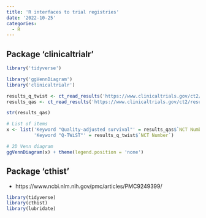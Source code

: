 ```yaml
---
title: 'R interfaces to trial registries'
date: '2022-10-25'
categories:
  - R
---
```


## Package 'clinicaltrialr'

```r
library('tidyverse')

library('ggVennDiagram')
library('clinicaltrialr') 

results_q_twist <- ct_read_results('https://www.clinicaltrials.gov/ct2/results?cond=&term=Q-TWiST&type=&rslt=&age_v=&gndr=&intr=&titles=&outc=&spons=&lead=&id=&cntry=&state=&city=&dist=&locn=&rsub=&strd_s=&strd_e=&prcd_s=&prcd_e=&sfpd_s=&sfpd_e=&rfpd_s=&rfpd_e=&lupd_s=&lupd_e=&sort=')
results_qas <- ct_read_results('https://www.clinicaltrials.gov/ct2/results?cond=&term=%22quality+adjusted+survival%22&type=&rslt=&age_v=&gndr=&intr=&titles=&outc=&spons=&lead=&id=&cntry=&state=&city=&dist=&locn=&rsub=&strd_s=&strd_e=&prcd_s=&prcd_e=&sfpd_s=&sfpd_e=&rfpd_s=&rfpd_e=&lupd_s=&lupd_e=&sort=')

str(results_qas)

# List of items
x <- list('Keyword "Quality-adjusted survival"' = results_qas$`NCT Number`, 
          'Keyword "Q-TWiST"' = results_q_twist$`NCT Number`)

# 2D Venn diagram
ggVennDiagram(x) + theme(legend.position = 'none')
```

## Package 'cthist'

-   https://www.ncbi.nlm.nih.gov/pmc/articles/PMC9249399/

```r
library(tidyverse)
library(cthist)
library(lubridate)
```
